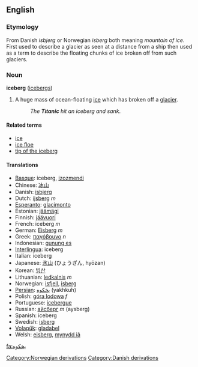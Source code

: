 ==English==
=== Etymology ===
From Danish ''isbjerg'' or Norwegian ''isberg'' both meaning ''mountain of ice''. First used to describe a glacier as seen at a distance from a ship then used as a term to describe the floating chunks of ice broken off from such glaciers.

=== Noun ===
'''iceberg''' ([[icebergs]])

#A huge mass of ocean-floating [[ice]] which has broken off a [[glacier]].
#:''The '''Titanic''' hit an iceberg and sank''.

====Related terms====
*[[ice]]
*[[ice floe]]<!-- should this be in "see also"? -->
*[[tip of the iceberg]]

==== Translations ====
*[[Basque]]: iceberg, [[izozmendi]]
*Chinese: [[冰山]]
*Danish: [[isbjerg]]
*Dutch: [[ijsberg]] ''m''
*[[Esperanto]]: [[glacimonto]]
*Estonian: [[jäämägi]]
*Finnish: [[jäävuori]]
*French: iceberg ''m''
*German: [[Eisberg]] ''m''
*Greek: [[παγόβουνο]] ''n''
*Indonesian: [[gunung es]]
*[[Interlingua]]: iceberg
*Italian: iceberg
*Japanese: [[氷山]] (ひょうざん, hyōzan)
*Korean: [[빙산]]
*Lithuanian: [[ledkalnis]] ''m''
*Norwegian: [[isfjell]], [[isberg]]
*[[Persian]]: [[يخكوه]] (yakhkuh)
*Polish: [[góra lodowa]] ''f''
*Portuguese: [[icebergue]]
*Russian: [[айсберг]] ''m'' (aysberg)
*Spanish: iceberg
*Swedish: [[isberg]]
*[[Volapük]]: [[gladabel]]
*Welsh: [[eisberg]], [[mynydd iâ]]


[[fa:يخكوه]]
[[Category:Norwegian derivations]]
[[Category:Danish derivations]]